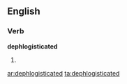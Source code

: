 
==English==

===Verb===
'''dephlogisticated'''

# {{past of|[[dephlogisticate]]}}

[[ar:dephlogisticated]]
[[ta:dephlogisticated]]